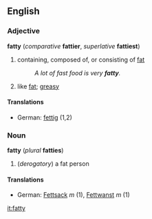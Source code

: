 ==English==
===Adjective===
'''fatty''' (''comparative'' '''fattier''', ''superlative'' '''fattiest''')

# containing, composed of, or consisting of [[fat]]
#:''A lot of fast food is very '''fatty'''.''
# like [[fat]]; [[greasy]]
====Translations====
*German: [[fettig]] (1,2)

===Noun===
'''fatty''' (''plural'' '''fatties''')
#(''derogatory'') a fat person
====Translations====
*German: [[Fettsack]] ''m'' (1), [[Fettwanst]] ''m'' (1)

[[it:fatty]]